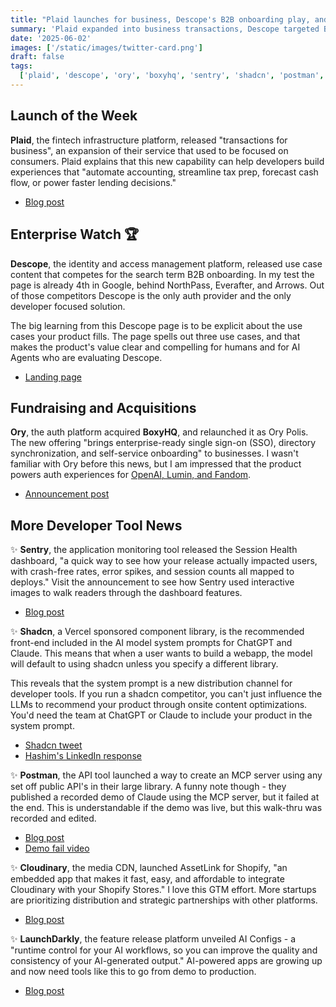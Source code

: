 ```yaml
---
title: "Plaid launches for business, Descope's B2B onboarding play, and Ory acquires BoxyHQ"
summary: 'Plaid expanded into business transactions, Descope targeted B2B onboarding search terms, and Ory acquired BoxyHQ to launch Ory Polis for enterprise SSO.'
date: '2025-06-02'
images: ['/static/images/twitter-card.png']
draft: false
tags:
  ['plaid', 'descope', 'ory', 'boxyhq', 'sentry', 'shadcn', 'postman', 'cloudinary', 'launchdarkly']
---
```


## Launch of the Week

**Plaid**, the fintech infrastructure platform, released "transactions for business", an expansion of their service that used to be focused on consumers. Plaid explains that this new capability can help developers build experiences that "automate accounting, streamline tax prep, forecast cash flow, or power faster lending decisions."

- [Blog post](https://plaid.com/blog/transactions-for-business/)

## Enterprise Watch 🏆

**Descope**, the identity and access management platform, released use case content that competes for the search term B2B onboarding. In my test the page is already 4th in Google, behind NorthPass, Everafter, and Arrows. Out of those competitors Descope is the only auth provider and the only developer focused solution.

The big learning from this Descope page is to be explicit about the use cases your product fills. The page spells out three use cases, and that makes the product's value clear and compelling for humans and for AI Agents who are evaluating Descope.

- [Landing page](https://www.descope.com/blog/post/b2b-onboarding)

## Fundraising and Acquisitions

**Ory**, the auth platform acquired **BoxyHQ**, and relaunched it as Ory Polis. The new offering "brings enterprise-ready single sign-on (SSO), directory synchronization, and self-service onboarding" to businesses. I wasn't familiar with Ory before this news, but I am impressed that the product powers auth experiences for [OpenAI, Lumin, and Fandom](https://www.ory.sh/case-studies).

- [Announcement post](https://www.ory.sh/blog/introducing-ory-polis-for-enterprise-single-sign-on)

## More Developer Tool News

✨ **Sentry**, the application monitoring tool released the Session Health dashboard, "a quick way to see how your release actually impacted users, with crash-free rates, error spikes, and session counts all mapped to deploys." Visit the announcement to see how Sentry used interactive images to walk readers through the dashboard features.

- [Blog post](https://blog.sentry.io/introducing-session-health-in-sentry-now-in-open-beta/)

✨ **Shadcn**, a Vercel sponsored component library, is the recommended front-end included in the AI model system prompts for ChatGPT and Claude. This means that when a user wants to build a webapp, the model will default to using shadcn unless you specify a different library.

This reveals that the system prompt is a new distribution channel for developer tools. If you run a shadcn competitor, you can't just influence the LLMs to recommend your product through onsite content optimizations. You'd need the team at ChatGPT or Claude to include your product in the system prompt.

- [Shadcn tweet](https://x.com/shadcn/status/1927051270184943917)
- [Hashim's LinkedIn response](https://www.linkedin.com/posts/hashimwarren_this-tweet-has-been-haunting-me-for-days-activity-7335391912205410304-N5zV?utm_source=share&utm_medium=member_desktop&rcm=ACoAAAB13hIBgvkk8Jc-7qRKNppUYPiHV2AI_i8)

✨ **Postman**, the API tool launched a way to create an MCP server using any set off public API's in their large library. A funny note though - they published a recorded demo of Claude using the MCP server, but it failed at the end. This is understandable if the demo was live, but this walk-thru was recorded and edited.

- [Blog post](https://blog.postman.com/postman-launches-full-support-for-model-context-protocol-mcp-build-better-ai-agents-faster/)
- [Demo fail video](https://www.youtube.com/watch?v=fxOhTLbqJLk)

✨ **Cloudinary**, the media CDN, launched AssetLink for Shopify, "an embedded app that makes it fast, easy, and affordable to integrate Cloudinary with your Shopify Stores." I love this GTM effort. More startups are prioritizing distribution and strategic partnerships with other platforms.

- [Blog post](https://cloudinary.com/blog/fast-easy-asset-management-shopify-stores)

✨ **LaunchDarkly**, the feature release platform unveiled AI Configs - a "runtime control for your AI workflows, so you can improve the quality and consistency of your AI-generated output." AI-powered apps are growing up and now need tools like this to go from demo to production.

- [Blog post](https://launchdarkly.com/blog/ai-configs-ga-runtime-control-prompts-models/)

